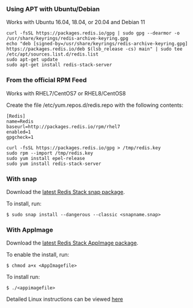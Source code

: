 

### Using APT with Ubuntu/Debian

Works with Ubuntu 16.04, 18.04, or 20.04 and Debian 11

```shell
curl -fsSL https://packages.redis.io/gpg | sudo gpg --dearmor -o /usr/share/keyrings/redis-archive-keyring.gpg
echo "deb [signed-by=/usr/share/keyrings/redis-archive-keyring.gpg] https://packages.redis.io/deb $(lsb_release -cs) main" | sudo tee /etc/apt/sources.list.d/redis.list
sudo apt-get update
sudo apt-get install redis-stack-server
```

### From the official RPM Feed

Works with RHEL7/CentOS7 or RHEL8/CentOS8

Create the file /etc/yum.repos.d/redis.repo with the following contents:

```
[Redis]
name=Redis
baseurl=http://packages.redis.io/rpm/rhel7
enabled=1
gpgcheck=1
```

```shell
curl -fsSL https://packages.redis.io/gpg > /tmp/redis.key
sudo rpm --import /tmp/redis.key
sudo yum install epel-release
sudo yum install redis-stack-server
```

### With snap

Download the [latest Redis Stack snap package](https://redis.io/download/#redis-stack-downloads).

To install, run:

```shell
$ sudo snap install --dangerous --classic <snapname.snap>
```

### With AppImage

Download the [latest Redis Stack AppImage package](https://redis.io/download/#redis-stack-downloads).

To enable the install, run:

```shell
$ chmod a+x <AppImagefile>
```

To install run:

```shell
$ ./<appimagefile>
```

Detailed Linux instructions can be viewed [here](/create/linux/)
